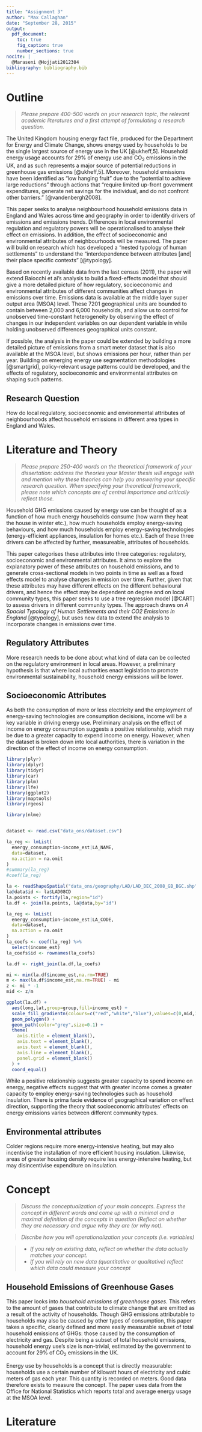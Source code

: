 ```yaml
---
title: "Assignment 3"
author: "Max Callaghan"
date: "September 28, 2015"
output: 
  pdf_document:
    toc: true
    fig_caption: true
    number_sections: true
nocite: |
  @Maraseni @Hojjati2012304
bibliography: bibliography.bib
---
```


# Outline

> *Please prepare 400-500 words on your research topic, the relevant academic literatures and a first attempt of formulating a research question.*

The United Kingdom housing energy fact file, produced for the Department for Energy and Climate Change, shows energy used by households to be the single largest source of energy use in the UK [@ukheff,5]. Household energy usage accounts for 29% of energy use and CO~2~ emissions in the UK, and as such represents a major source of potential reductions in
greenhouse gas emissions [@ukheff,5]. Moreover, household emissions have been identified as "low hanging fruit" due to the "potential to achieve large reductions" through actions that "require limited up-front government expenditures, generate net savings for the individual, and do not confront other barriers." [@vandenbergh2008].

This paper seeks to analyse neighbourhood household emissions data in England and Wales across time and geography in order to identify drivers of emissions and emissions trends. Differences in local environmental regulation and regulatory powers will be operationalised to analyse their effect on emissions. In addition, the effect of socioeconomic and environmental attributes of neighbourhoods will be measured. The paper will build on research which has developed a "nested typology of human settlements" to understand the "interdependence between attributes [and] their place specific contexts" [@typology].

Based on recently available data from the last census (2011), the paper will extend Baiocchi et al's analysis to build a fixed-effects model that should give a more detailed picture of how regulatory, socioeconomic and environmental attributes of different communities affect changes in emissions over time. Emissions data is available at the middle layer super output area (MSOA) level. These 7201 geographical units are bounded to contain between 2,000 and 6,000 households, and allow us to control for unobserved time-constant heterogeneity by observing the effect of changes in our independent variables on our dependent variable in while holding unobserved differences geographical units constant.

If possible, the analysis in the paper could be extended by building a more detailed picture of emissions from a smart meter dataset that is also available at the MSOA level, but shows emissions per hour, rather than per year. Building on emerging energy use segmentation methodologies [@smartgrid], policy-relevant usage patterns could be developed, and the effects of regulatory, socioeconomic and environmental attributes on shaping such patterns.

## Research Question
How do local regulatory, socioeconomic and environmental attributes of neighbourhoods affect household emissions in different area types in England and Wales.

# Literature and Theory

> *Please prepare 250-400 words on the theoretical framework of your dissertation: address the theories your Master thesis will engage with and mention why these theories can help you answering your specific research question. When specifying your theoretical framework, please note which concepts are of central importance and critically reflect those.*

Household GHG emissions caused by energy use can be thought of as a function of how much energy households consume (how warm they heat the house in winter etc.), how much households employ energy-saving behaviours, and how much households employ energy-saving technologies (energy-efficient appliances, insulation for homes etc.). Each of these three drivers can be affected by further, measureable, attributes of households.

This paper categorises these attributes into three categories: regulatory, socioeconomic and environmental attributes. It aims to explore the explanatory power of these attributes on household emissions, and to generate cross-sectional models in two points in time as well as a fixed effects model to analyse changes in emission over time. Further, given that these attributes may have different effects on the different behavioural drivers, and hence the effect may be dependent on degree and on local community types, this paper seeks to use a tree regression model [@CART] to assess drivers in different community types. The approach draws on *A Spacial Typology of Human Settlements and their CO2 Emissions in England* [@typology], but uses new data to extend the analysis to incorporate changes in emissions over time. 

## Regulatory Attributes

More research needs to be done about what kind of data can be collected on the regulatory environment in local areas. However, a preliminary hypothesis is that where local authorities enact legislation to promote environmental sustainability, household energy emissions will be lower.

## Socioeconomic Attributes

As both the consumption of more or less electricity and the employment of energy-saving technologies are consumption decisions, income will be a key variable in driving energy use. Preliminary analysis on the effect of income on energy consumption suggests a positive relationship, which may be due to a greater capacity to expend income on energy. However, when the dataset is broken down into local authorities, there is variation in the direction of the effect of income on energy consumption.

```r

library(plyr)
library(dplyr)
library(tidyr)
library(car)
library(plm)
library(lfe)
library(ggplot2)
library(maptools)
library(rgeos)

library(nlme)


dataset <- read.csv("data_ons/dataset.csv")

la_reg <- lmList(
  energy_consumption~income_est|LA_NAME,
  data=dataset,
  na.action = na.omit
)
#summary(la_reg)
#coef(la_reg)

la <- readShapeSpatial("data_ons/geography/LAD/LAD_DEC_2008_GB_BGC.shp")
la@data$id <- la$LAD08CD
la.points <- fortify(la,region="id")
la.df <- join(la.points, la@data,by="id")

la_reg <- lmList(
  energy_consumption~income_est|LA_CODE,
  data=dataset,
  na.action = na.omit
)
la_coefs <- coef(la_reg) %>%
  select(income_est)
la_coefs$id <- rownames(la_coefs) 

la.df <- right_join(la.df,la_coefs)

mi <- min(la.df$income_est,na.rm=TRUE) 
m <- max(la.df$income_est,na.rm=TRUE) - mi
z <- mi * -1
mid <- z/m

ggplot(la.df) +
  aes(long,lat,group=group,fill=income_est) +
  scale_fill_gradientn(colours=c("red","white","blue"),values=c(0,mid,1)) +
  geom_polygon() +
  geom_path(color="grey",size=0.1) +
  theme(
    axis.title = element_blank(),
    axis.text = element_blank(),
    axis.text = element_blank(),
    axis.line = element_blank(),
    panel.grid = element_blank()
  ) +
  coord_equal()

```


While a positive relationship suggests greater capacity to spend income on energy, negative effects suggest that with greater income comes a greater capacity to employ energy-saving technologies such as household insulation. There is prima facie evidence of geographical variation on effect direction, supporting the theory that socioeconomic attributes' effects on energy emissions varies between different community types.

## Environmental attributes

Colder regions require more energy-intensive heating, but may also incentivise the installation of more efficient housing insulation. Likewise, areas of greater housing density require less energy-intensive heating, but may disincentivise expenditure on insulation.

# Concept

> *Discuss the conceptualization of your main concepts. Express the concept in different words and come up with a minimal and a maximal definition of the concepts in question (Reflect on whether they are necessary and argue why they are (or why not).*

> *Discribe how you will operationalization your concepts (i.e. variables)*

>    - *If you rely on existing data, reflect on whether the data actually matches your concept.*
>    - *If you will rely on new data (quantitative or qualitative) reflect which data could measure your concept*

## Household Emissions of Greenhouse Gases
This paper looks into *household emissions of greenhouse gases*. This refers to the amount of gases that contribute to climate change that are emitted as a result of the activity of households. Though GHG emissions attributable to households may also be caused by other types of consumption, this paper takes a specific, clearly defined and more easily measurable subset of total household emissions of GHGs: those caused by the consumption of electricity and gas. Despite being a subset of total household emissions, household energy use's size is non-trivial, estimated by the government to account for 29% of CO~2~ emissions in the UK.

Energy use by households is a concept that is directly measurable: households use a certain number of kilowatt hours of electricity and cubic meters of gas each year. This quantity is recorded on meters. Good data therefore exists to measure the concept. The paper uses data from the Office for National Statistics which reports total and average energy usage at the MSOA level.


# Literature